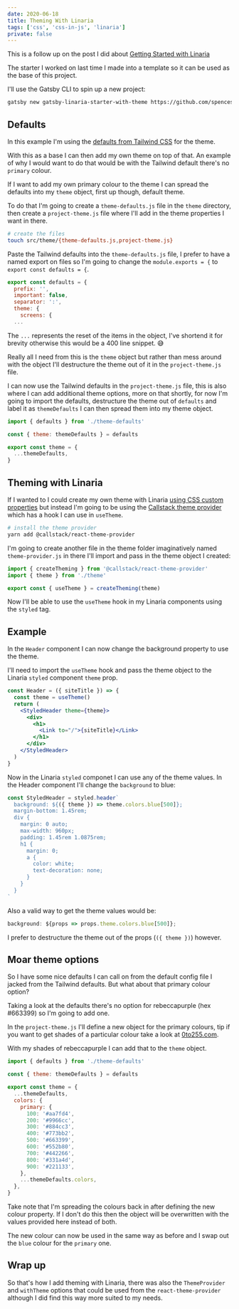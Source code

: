 ```yaml
---
date: 2020-06-18
title: Theming With Linaria
tags: ['css', 'css-in-js', 'linaria']
private: false
---
```


This is a follow up on the post I did about [Getting Started with
Linaria]

The starter I worked on last time I made into a template so it can be
used as the base of this project.

I'll use the Gatsby CLI to spin up a new project:

```bash
gatsby new gatsby-linaria-starter-with-theme https://github.com/spences10/gatsby-starter-linaria
```

## Defaults

In this example I'm using the [defaults from Tailwind CSS] for the
theme.

With this as a base I can then add my own theme on top of that. An
example of why I would want to do that would be with the Tailwind
default there's no `primary` colour.

If I want to add my own primary colour to the theme I can spread the
defaults into my `theme` object, first up though, default theme.

To do that I'm going to create a `theme-defaults.js` file in the
`theme` directory, then create a `project-theme.js` file where I'll
add in the theme properties I want in there.

```bash
# create the files
touch src/theme/{theme-defaults.js,project-theme.js}
```

Paste the Tailwind defaults into the `theme-defaults.js` file, I
prefer to have a named export on files so I'm going to change the
`module.exports = {` to `export const defaults = {`.

```js {1}
export const defaults = {
  prefix: '',
  important: false,
  separator: ':',
  theme: {
    screens: {
  ...
```

The `...` represents the reset of the items in the object, I've
shortend it for brevity otherwise this would be a 400 line snippet. 😅

Really all I need from this is the `theme` object but rather than mess
around with the object I'll destructure the theme out of it in the
`project-theme.js` file.

I can now use the Tailwind defaults in the `project-theme.js` file,
this is also where I can add additional theme options, more on that
shortly, for now I'm going to import the defaults, destructure the
theme out of `defaults` and label it as `themeDefaults` I can then
spread them into my theme object.

```js
import { defaults } from './theme-defaults'

const { theme: themeDefaults } = defaults

export const theme = {
  ...themeDefaults,
}
```

## Theming with Linaria

If I wanted to I could create my own theme with Linaria
[using CSS custom properties](variables) but instead I'm going to be
using the [Callstack theme provider] which has a hook I can use in
`useTheme`.

```bash
# install the theme provider
yarn add @callstack/react-theme-provider
```

I'm going to create another file in the theme folder imaginatively
named `theme-provider.js` in there I'll import and pass in the theme
object I created:

```js
import { createTheming } from '@callstack/react-theme-provider'
import { theme } from './theme'

export const { useTheme } = createTheming(theme)
```

Now I'll be able to use the `useTheme` hook in my Linaria components
using the `styled` tag.

## Example

In the `Header` component I can now change the background property to
use the theme.

I'll need to import the `useTheme` hook and pass the theme object to
the Linaria `styled` component `theme` prop.

```jsx {2,4}
const Header = ({ siteTitle }) => {
  const theme = useTheme()
  return (
    <StyledHeader theme={theme}>
      <div>
        <h1>
          <Link to="/">{siteTitle}</Link>
        </h1>
      </div>
    </StyledHeader>
  )
}
```

Now in the Linaria `styled` componet I can use any of the theme
values. In the Header component I'll change the `background` to blue:

```js {2}
const StyledHeader = styled.header`
  background: ${({ theme }) => theme.colors.blue[500]};
  margin-bottom: 1.45rem;
  div {
    margin: 0 auto;
    max-width: 960px;
    padding: 1.45rem 1.0875rem;
    h1 {
      margin: 0;
      a {
        color: white;
        text-decoration: none;
      }
    }
  }
`
```

Also a valid way to get the theme values would be:

```js
background: ${props => props.theme.colors.blue[500]};
```

I prefer to destructure the theme out of the props (`({ theme })`)
however.

## Moar theme options

So I have some nice defaults I can call on from the default config
file I jacked from the Tailwind defaults. But what about that primary
colour option?

Taking a look at the defaults there's no option for rebeccapurple (hex
#663399) so I'm going to add one.

In the `project-theme.js` I'll define a new object for the primary
colours, tip if you want to get shades of a particular colour take a
look at [0to255.com].

With my shades of rebeccapurple I can add that to the `theme` object.

```js {7-20}
import { defaults } from './theme-defaults'

const { theme: themeDefaults } = defaults

export const theme = {
  ...themeDefaults,
  colors: {
    primary: {
      100: '#aa7fd4',
      200: '#9966cc',
      300: '#884cc3',
      400: '#773bb2',
      500: '#663399',
      600: '#552b80',
      700: '#442266',
      800: '#331a4d',
      900: '#221133',
    },
    ...themeDefaults.colors,
  },
}
```

Take note that I'm spreading the colours back in after defining the
new colour property. If I don't do this then the object will be
overwritten with the values provided here instead of both.

The new colour can now be used in the same way as before and I swap
out the `blue` colour for the `primary` one.

## Wrap up

So that's how I add theming with Linaria, there was also the
`ThemeProvider` and `withTheme` options that could be used from the
`react-theme-provider` although I did find this way more suited to my
needs.

[getting started with linaria]:
  https://scottspence.com/2020/06/04/linaria-getting-started/
[defaults from tailwind css]:
  https://github.com/tailwindcss/designing-with-tailwindcss/blob/master/01-getting-up-and-running/07-customizing-your-design-system/tailwind-full.config.js
[callstack theme provider]:
  https://github.com/callstack/react-theme-provider
[using css custom properties]:
  https://github.com/callstack/linaria/blob/master/docs/THEMING.md#css-custom-properties
[0to255.com]: https://0to255.com
